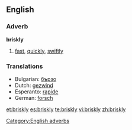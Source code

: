 ==English==

===Adverb===
'''briskly'''

# [[fast]], [[quickly]], [[swiftly]]

===Translations===
{{rfc-level|Translations at L3+ (AutoFormat would have corrected level of Translations)}}
*Bulgarian: [[бързо]]
*Dutch: [[gezwind]]
*Esperanto: [[rapide]]
*German: [[forsch]]

[[Category:English adverbs]]

[[et:briskly]]
[[es:briskly]]
[[te:briskly]]
[[vi:briskly]]
[[zh:briskly]]
